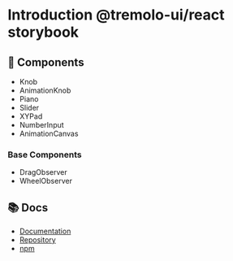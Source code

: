 
<Meta title="Intro" /> 

# Introduction @tremolo-ui/react storybook

## 🧩 Components

- <LinkTo title="Components/Knob">Knob</LinkTo>
- <LinkTo title="Components/AnimationKnob">AnimationKnob</LinkTo>
- <LinkTo title="Components/Piano">Piano</LinkTo>
- <LinkTo title="Components/Slider">Slider</LinkTo>
- <LinkTo title="Components/XYPad">XYPad</LinkTo>
- <LinkTo title="Components/NumberInput/NumberInput">NumberInput</LinkTo>
- <LinkTo title="Components/AnimationCanvas">AnimationCanvas</LinkTo>

### Base Components

- <LinkTo title="Base Components/DragObserver">DragObserver</LinkTo>
- <LinkTo title="Base Components/WheelObserver">WheelObserver</LinkTo>

## 📚 Docs

- [Documentation](https://tremolo-ui.vercel.app/)
- [Repository](https://github.com/m1m0zzz/tremolo-ui/tree/main/packages/react)
- [npm](https://www.npmjs.com/package/@tremolo-ui/react)
